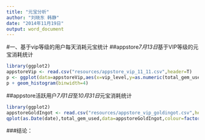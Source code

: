 ```yaml
---
title: "元宝分析"
author: "刘晓东 韩静"
date: "2014年11月19日"
output: word_document
---
```

#一、基于vip等级的用户每天消耗元宝统计
##appstore*7月13日*基于VIP等级的元宝消耗统计
```r
library(ggplot2)
appstoreVip <- read.csv("resources/appstore_vip_11_11.csv",header=T)
p <- ggplot(data=appstoreVip,aes(x=vip_level,y=as.numeric(total_gem_used)))
p + geom_histogram(binwidth=4)
```


##appstore活跃用户*7月1日*至*10月31日*元宝消耗统计

```r
library(ggplot2)
appstoreGoldIngot <- read.csv("resources/appstore_vip_goldingot.csv",header=T)
qplot(as.Date(date),total_gem_used,data=appstoreGoldIngot,colour=factor(vip_level))
```

###结论：